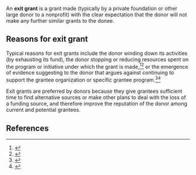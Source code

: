 An '''exit grant''' is a grant made (typically by a private foundation or other large donor to a nonprofit) with the clear expectation that the donor will not make any further similar grants to the donee.

== Reasons for exit grant ==

Typical reasons for exit grants include the donor winding down its activities (by exhausting its fund), the donor stopping or reducing resources spent on the program or initiative under which the grant is made,<ref name=nmi-givewell-exit>{{cite web|url = https://blog.givewell.org/2014/08/05/thoughts-on-the-end-of-hewletts-nonprofit-marketplace-initiative/|title = Thoughts on the end of Hewlett’s Nonprofit Marketplace Initiative|date = August 5, 2014|accessdate = December 12, 2017|publisher = GiveWell|last = Karnofsky|first = Holden}}</ref><ref name=open-phil-for-exit>{{cite web|url = https://www.openphilanthropy.org/focus/scientific-research/miscellaneous/future-research-exit-grant-2017|title = Future of Research — Exit Grant|accessdate = December 12, 2017|publisher = Open Philanthropy Project}}</ref> or the emergence of evidence suggesting to the donor that argues against continuing to support the grantee organization or specific grantee program.<ref name=open-phil-ptp-grant>{{cite web|url = https://www.openphilanthropy.org/focus/us-policy/immigration-policy/october-2017-update-protect-people-seasonal-migration-haiti|title = October 2017 Update on Protect the People Grant|accessdate = December 12, 2017|publisher = Open Philanthropy Project}}</ref><ref name=givewell-new-incentives-exit>{{cite web|url = https://www.givewell.org/charities/new-incentives/november-2016-grant|title = New Incentives — Exit Grant and Immunizations Pilot|accessdate = December 12, 2017|publisher = GiveWell}}</ref>

Exit grants are preferred by donors because they give grantees sufficient time to find alternative sources or make other plans to deal with the loss of a funding source, and therefore improve the reputation of the donor among current and potential grantees.

== References ==

{{reflist|30em}}
